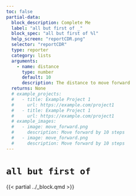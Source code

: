 ```yaml
---
toc: false
partial-data:
  block_description: Complete Me
  label: "all but first of _"
  block_spec: "all but first of %l"
  help_screen: "reportCDR.png"
  selector: "reportCDR"
  type: reporter
  category: lists
  arguments:
    - name: distance
      type: number
      default: 10
      description: The distance to move forward
  returns: None
  # example_projects:
  #   - title: Example Project 1
  #     url: https://example.com/project1
  #   - title: Example Project 1
  #     url: https://example.com/project1
  # example_images:
  #   - image: move_forward.png
  #     description: Move forward by 10 steps
  #   - image: move_forward.png
  #     description: Move forward by 10 steps
---
```


# `all but first of` { .unnumbered }

{{< partial ../_block.qmd >}}
